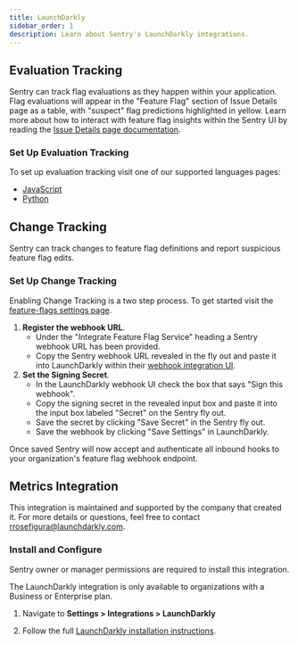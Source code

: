 ```yaml
---
title: LaunchDarkly
sidebar_order: 1
description: Learn about Sentry's LaunchDarkly integrations.
---
```


## Evaluation Tracking

Sentry can track flag evaluations as they happen within your application.  Flag evaluations will appear in the "Feature Flag" section of Issue Details page as a table, with "suspect" flag predictions highlighted in yellow. Learn more about how to interact with feature flag insights within the Sentry UI by reading the [Issue Details page documentation](/product/issues/issue-details/#feature-flags).

### Set Up Evaluation Tracking

To set up evaluation tracking visit one of our supported languages pages:
* [JavaScript](/platforms/javascript/configuration/integrations/launchdarkly/)
* [Python](/platforms/python/integrations/launchdarkly/)

## Change Tracking

Sentry can track changes to feature flag definitions and report suspicious feature flag edits.

### Set Up Change Tracking

Enabling Change Tracking is a two step process. To get started visit the [feature-flags settings page](https://sentry.io/orgredirect/organizations/:orgslug/settings/feature-flags/).

1. **Register the webhook URL**.
    - Under the "Integrate Feature Flag Service" heading a Sentry webhook URL has been provided.
    - Copy the Sentry webhook URL revealed in the fly out and paste it into LaunchDarkly within their [webhook integration UI](https://app.launchdarkly.com/settings/integrations/webhooks/new).
2. **Set the Signing Secret**.
    - In the LaunchDarkly webhook UI check the box that says "Sign this webhook".
    - Copy the signing secret in the revealed input box and paste it into the input box labeled "Secret" on the Sentry fly out.
    - Save the secret by clicking "Save Secret" in the Sentry fly out.
    - Save the webhook by clicking "Save Settings" in LaunchDarkly.

Once saved Sentry will now accept and authenticate all inbound hooks to your organization's feature flag webhook endpoint.

## Metrics Integration

This integration is maintained and supported by the company that created it. For more details or questions, feel free to contact rrosefigura@launchdarkly.com.

### Install and Configure

<Note>

Sentry owner or manager permissions are required to install this integration.

</Note>

<Note>

The LaunchDarkly integration is only available to organizations with a Business or Enterprise plan.

</Note>

1. Navigate to **Settings > Integrations > LaunchDarkly**

2. Follow the full [LaunchDarkly installation instructions](https://docs.launchdarkly.com/integrations/sentry).
